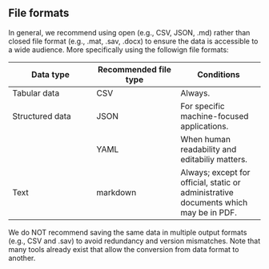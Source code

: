 ## File formats

In general, we recommend using open (e.g., CSV, JSON, .md) rather than closed file format (e.g., .mat, .sav, .docx) to ensure the data is accessible to a wide audience. More specifically using the followign file formats:


| Data type       | Recommended file type | Conditions                                                                           |
|------------------------|------------------------|------------------------|
| Tabular data    | CSV                   | Always.                                                                              |
| Structured data | JSON                  | For specific machine-focused applications.                                           |
|                 | YAML                  | When human readability and editabiliy matters.                                       |
| Text            | markdown              | Always; except for official, static or administrative documents which may be in PDF. |





We do NOT recommend saving the same data in multiple output formats (e.g., CSV and .sav) to avoid redundancy and version mismatches. Note that many tools already exist that allow the conversion from data format to another.




